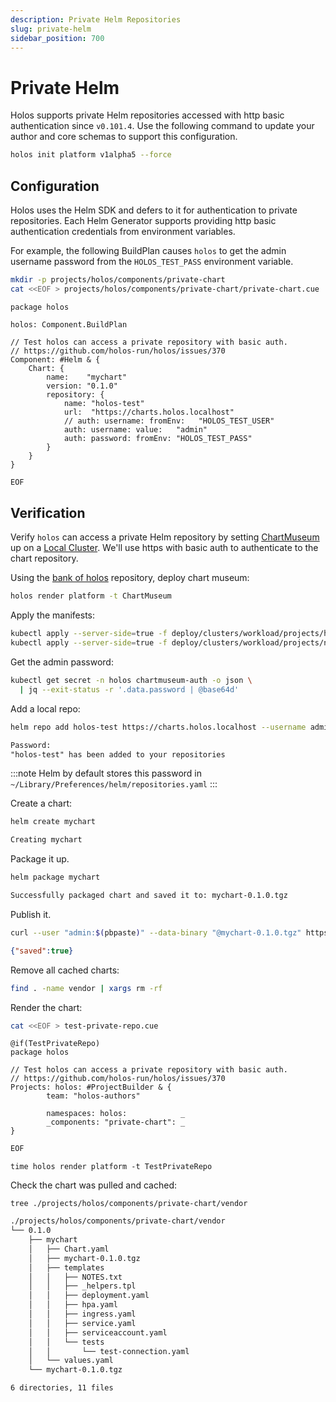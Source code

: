 ```yaml
---
description: Private Helm Repositories
slug: private-helm
sidebar_position: 700
---
```


# Private Helm

Holos supports private Helm repositories accessed with http basic authentication
since `v0.101.4`.  Use the following command to update your author and core
schemas to support this configuration.

```bash
holos init platform v1alpha5 --force
```

## Configuration

Holos uses the Helm SDK and defers to it for authentication to private
repositories.  Each Helm Generator supports providing http basic authentication
credentials from environment variables.

For example, the following BuildPlan causes `holos` to get the admin username
password from the `HOLOS_TEST_PASS` environment variable.

```bash
mkdir -p projects/holos/components/private-chart
cat <<EOF > projects/holos/components/private-chart/private-chart.cue
```
```cue showLineNumbers
package holos

holos: Component.BuildPlan

// Test holos can access a private repository with basic auth.
// https://github.com/holos-run/holos/issues/370
Component: #Helm & {
	Chart: {
		name:    "mychart"
		version: "0.1.0"
		repository: {
			name: "holos-test"
			url:  "https://charts.holos.localhost"
			// auth: username: fromEnv:   "HOLOS_TEST_USER"
			auth: username: value:   "admin"
			auth: password: fromEnv: "HOLOS_TEST_PASS"
		}
	}
}
```
```bash
EOF
```

## Verification

Verify `holos` can access a private Helm repository by setting [ChartMuseum] up
on a [Local Cluster].  We'll use https with basic auth to authenticate to the
chart repository.

Using the [bank of holos] repository, deploy chart museum:

```bash
holos render platform -t ChartMuseum
```

Apply the manifests:

```bash
kubectl apply --server-side=true -f deploy/clusters/workload/projects/holos/components/chart-museum
kubectl apply --server-side=true -f deploy/clusters/workload/projects/network/components/httproutes
```

Get the admin password:

```bash
kubectl get secret -n holos chartmuseum-auth -o json \
  | jq --exit-status -r '.data.password | @base64d'
```

Add a local repo:

```bash
helm repo add holos-test https://charts.holos.localhost --username admin
```
```txt
Password:
"holos-test" has been added to your repositories
```

:::note
Helm by default stores this password in `~/Library/Preferences/helm/repositories.yaml`
:::

Create a chart:

```bash
helm create mychart
```
```txt
Creating mychart
```

Package it up.

```bash
helm package mychart
```
```txt
Successfully packaged chart and saved it to: mychart-0.1.0.tgz
```

Publish it.

```bash
curl --user "admin:$(pbpaste)" --data-binary "@mychart-0.1.0.tgz" https://charts.holos.localhost/api/charts
```
```json
{"saved":true}
```

Remove all cached charts:

```bash
find . -name vendor | xargs rm -rf
```

Render the chart:

```bash
cat <<EOF > test-private-repo.cue
```
```cue showLineNumbers
@if(TestPrivateRepo)
package holos

// Test holos can access a private repository with basic auth.
// https://github.com/holos-run/holos/issues/370
Projects: holos: #ProjectBuilder & {
        team: "holos-authors"

        namespaces: holos:            _
        _components: "private-chart": _
}
```
```bash
EOF
```

```
time holos render platform -t TestPrivateRepo
```

Check the chart was pulled and cached:

```shell
tree ./projects/holos/components/private-chart/vendor
```
```txt
./projects/holos/components/private-chart/vendor
└── 0.1.0
    ├── mychart
    │   ├── Chart.yaml
    │   ├── mychart-0.1.0.tgz
    │   ├── templates
    │   │   ├── NOTES.txt
    │   │   ├── _helpers.tpl
    │   │   ├── deployment.yaml
    │   │   ├── hpa.yaml
    │   │   ├── ingress.yaml
    │   │   ├── service.yaml
    │   │   ├── serviceaccount.yaml
    │   │   └── tests
    │   │       └── test-connection.yaml
    │   └── values.yaml
    └── mychart-0.1.0.tgz

6 directories, 11 files
```

[Local Cluster]: ./local-cluster.mdx
[ChartMuseum]: https://chartmuseum.com/docs/
[bank of holos]: https://github.com/holos-run/bank-of-holos
